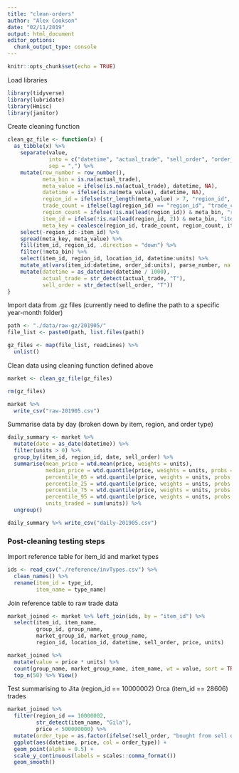 ```yaml
---
title: "clean-orders"
author: "Alex Cookson"
date: "02/11/2019"
output: html_document
editor_options: 
  chunk_output_type: console
---
```


```r
knitr::opts_chunk$set(echo = TRUE)
```

Load libraries

```r
library(tidyverse)
library(lubridate)
library(Hmisc)
library(janitor)
```

Create cleaning function

```r
clean_gz_file <- function(x) {
  as_tibble(x) %>%
    separate(value,
             into = c("datetime", "actual_trade", "sell_order", "order_id", "price", "units", "location_id"),
             sep = ",") %>%
    mutate(row_number = row_number(),
           meta_bin = is.na(actual_trade),
           meta_value = ifelse(is.na(actual_trade), datetime, NA),
           datetime = ifelse(is.na(meta_value), datetime, NA),
           region_id = ifelse(str_length(meta_value) > 7, "region_id", NA),
           trade_count = ifelse(lag(region_id) == "region_id", "trade_count", NA),
           region_count = ifelse(!is.na(lead(region_id)) & meta_bin, "region_count", NA),
           item_id = ifelse(!is.na(lead(region_id, 2)) & meta_bin, "item_id", NA),
           meta_key = coalesce(region_id, trade_count, region_count, item_id)) %>%
    select(-region_id:-item_id) %>%
    spread(meta_key, meta_value) %>%
    fill(item_id, region_id, .direction = "down") %>%
    filter(!meta_bin) %>%
    select(item_id, region_id, location_id, datetime:units) %>%
    mutate_at(vars(item_id:datetime, order_id:units), parse_number, na = "None") %>%
    mutate(datetime = as_datetime(datetime / 1000),
           actual_trade = str_detect(actual_trade, "T"),
           sell_order = str_detect(sell_order, "T"))
}
```

Import data from .gz files (currently need to define the path to a specific year-month folder)

```r
path <- "./data/raw-gz/201905/"
file_list <- paste0(path, list.files(path))

gz_files <- map(file_list, readLines) %>%
  unlist()
```

Clean data using cleaning function defined above

```r
market <- clean_gz_file(gz_files)

rm(gz_files)

market %>%
  write_csv("raw-201905.csv")
```

Summarise data by day (broken down by item, region, and order type)

```r
daily_summary <- market %>%
  mutate(date = as_date(datetime)) %>%
  filter(units > 0) %>%
  group_by(item_id, region_id, date, sell_order) %>%
  summarise(mean_price = wtd.mean(price, weights = units),
            median_price = wtd.quantile(price, weights = units, probs = 0.5),
            percentile_05 = wtd.quantile(price, weights = units, probs = 0.05),
            percentile_25 = wtd.quantile(price, weights = units, probs = 0.25),
            percentile_75 = wtd.quantile(price, weights = units, probs = 0.75),
            percentile_95 = wtd.quantile(price, weights = units, probs = 0.95),
            units_traded = sum(units)) %>%
  ungroup()

daily_summary %>% write_csv("daily-201905.csv")
```

### Post-cleaning testing steps

Import reference table for item_id and market types

```r
ids <- read_csv("./reference/invTypes.csv") %>%
  clean_names() %>%
  rename(item_id = type_id,
         item_name = type_name)
```

Join reference table to raw trade data

```r
market_joined <- market %>% left_join(ids, by = "item_id") %>%
  select(item_id, item_name,
         group_id, group_name,
         market_group_id, market_group_name,
         region_id, location_id, datetime, sell_order, price, units)

market_joined %>%
  mutate(value = price * units) %>%
  count(group_name, market_group_name, item_name, wt = value, sort = TRUE) %>%
  top_n(50) %>% View()
```

Test summarising to Jita (region_id == 10000002) Orca (item_id == 28606) trades

```r
market_joined %>%
  filter(region_id == 10000002,
         str_detect(item_name, "Gila"),
         price < 500000000) %>%
  mutate(order_type = as.factor(ifelse(!sell_order, "bought from sell order", "sold to buy order"))) %>%
  ggplot(aes(datetime, price, col = order_type)) +
  geom_point(alpha = 0.5) +
  scale_y_continuous(labels = scales::comma_format())
  geom_smooth()
```